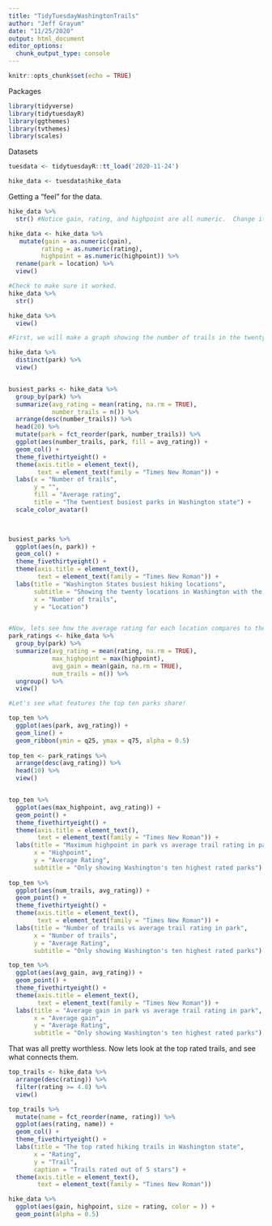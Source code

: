 ```yaml
---
title: "TidyTuesdayWashingtonTrails"
author: "Jeff Grayum"
date: "11/25/2020"
output: html_document
editor_options: 
  chunk_output_type: console
---
```


```r
knitr::opts_chunk$set(echo = TRUE)
```

Packages
```r
library(tidyverse)
library(tidytuesdayR)
library(ggthemes)
library(tvthemes)
library(scales)
```

Datasets
```r
tuesdata <- tidytuesdayR::tt_load('2020-11-24')

hike_data <- tuesdata$hike_data
```

Getting a "feel" for the data.
```r
hike_data %>%
  str() #Notice gain, rating, and highpoint are all numeric.  Change it!!

hike_data <- hike_data %>% 
   mutate(gain = as.numeric(gain),
         rating = as.numeric(rating),
         highpoint = as.numeric(highpoint)) %>%
  rename(park = location) %>%
  view()

#Check to make sure it worked.
hike_data %>%
  str()

hike_data %>%
  view() 

#First, we will make a graph showing the number of trails in the twenty busiest locations.

hike_data %>% 
  distinct(park) %>%
  view()


busiest_parks <- hike_data %>%
  group_by(park) %>%
  summarize(avg_rating = mean(rating, na.rm = TRUE),
            number_trails = n()) %>%
  arrange(desc(number_trails)) %>%
  head(20) %>%
  mutate(park = fct_reorder(park, number_trails)) %>%
  ggplot(aes(number_trails, park, fill = avg_rating)) +
  geom_col() +
  theme_fivethirtyeight() +
  theme(axis.title = element_text(),
        text = element_text(family = "Times New Roman")) +
  labs(x = "Number of trails",
       y = "",
       fill = "Average rating",
       title = "The twentiest busiest parks in Washington state") +
  scale_color_avatar()
  


busiest_parks %>%
  ggplot(aes(n, park)) +
  geom_col() +
  theme_fivethirtyeight() +
  theme(axis.title = element_text(),
        text = element_text(family = "Times New Roman")) +
  labs(title = "Washington States busiest hiking locations",
       subtitle = "Showing the twenty locations in Washington with the most hiking trails",
       x = "Number of trails",
       y = "Location")


#Now, lets see how the average rating for each location compares to the gain, highpoint, and number of hikes
park_ratings <- hike_data %>%
  group_by(park) %>%
  summarize(avg_rating = mean(rating, na.rm = TRUE),
            max_highpoint = max(highpoint),
            avg_gain = mean(gain, na.rm = TRUE),
            num_trails = n()) %>%
  ungroup() %>%
  view()

#Let's see what features the top ten parks share!

top_ten %>%
  ggplot(aes(park, avg_rating)) +
  geom_line() +
  geom_ribbon(ymin = q25, ymax = q75, alpha = 0.5)
  
top_ten <- park_ratings %>%
  arrange(desc(avg_rating)) %>%
  head(10) %>%
  view()


top_ten %>%
  ggplot(aes(max_highpoint, avg_rating)) +
  geom_point() +
  theme_fivethirtyeight() +
  theme(axis.title = element_text(),
        text = element_text(family = "Times New Roman")) +
  labs(title = "Maximum highpoint in park vs average trail rating in park",
       x = "Highpoint",
       y = "Average Rating", 
       subtitle = "Only showing Washington's ten highest rated parks")
 
top_ten %>%
  ggplot(aes(num_trails, avg_rating)) +
  geom_point() +
  theme_fivethirtyeight() +
  theme(axis.title = element_text(),
        text = element_text(family = "Times New Roman")) +
  labs(title = "Number of trails vs average trail rating in park",
       x = "Number of trails",
       y = "Average Rating", 
       subtitle = "Only showing Washington's ten highest rated parks")

top_ten %>%
  ggplot(aes(avg_gain, avg_rating)) +
  geom_point() +
  theme_fivethirtyeight() +
  theme(axis.title = element_text(),
        text = element_text(family = "Times New Roman")) +
  labs(title = "Average gain in park vs average trail rating in park",
       x = "Average gain",
       y = "Average Rating", 
       subtitle = "Only showing Washington's ten highest rated parks")


```


That was all pretty worthless.  Now lets look at the top rated trails, and see what connects them.
```r
top_trails <- hike_data %>%
  arrange(desc(rating)) %>%
  filter(rating >= 4.8) %>%
  view()

top_trails %>%
  mutate(name = fct_reorder(name, rating)) %>%
  ggplot(aes(rating, name)) +
  geom_col() +
  theme_fivethirtyeight() +
  labs(title = "The top rated hiking trails in Washington state",
       x = "Rating",
       y = "Trail",
       caption = "Trails rated out of 5 stars") +
  theme(axis.title = element_text(),
        text = element_text(family = "Times New Roman"))

hike_data %>%
  ggplot(aes(gain, highpoint, size = rating, color = )) +
  geom_point(alpha = 0.5)
```

